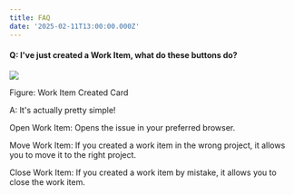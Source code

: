 ```yaml
---
title: FAQ
date: '2025-02-11T13:00:00.000Z'
---
```


#### Q: I've just created a Work Item, what do these buttons do?

![](/YakShaver/Docs/Work-Item-Card.png)

Figure: Work Item Created Card

A: It's actually pretty simple!

Open Work Item: Opens the issue in your preferred browser.

Move Work Item: If you created a work item in the wrong project, it allows you to move it to the right project.

Close Work Item: If you created a work item by mistake, it allows you to close the work item.
